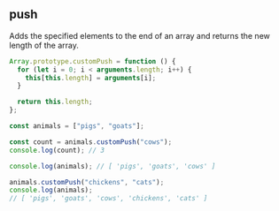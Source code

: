 
## push

Adds the specified elements to the end of an array and returns
the new length of the array.

```js
Array.prototype.customPush = function () {
  for (let i = 0; i < arguments.length; i++) {
    this[this.length] = arguments[i];
  }

  return this.length;
};

const animals = ["pigs", "goats"];

const count = animals.customPush("cows");
console.log(count); // 3

console.log(animals); // [ 'pigs', 'goats', 'cows' ]

animals.customPush("chickens", "cats");
console.log(animals);
// [ 'pigs', 'goats', 'cows', 'chickens', 'cats' ]
```
